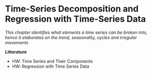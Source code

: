 
# Time-Series Decomposition and Regression with Time-Series Data

*This chapter identifies what elements a time series can be broken into, hence it elaborates on the trend, seasonality, cycles and irregular movements*


**Litterature**

+ HW: Time Series and Their Components
+ HW: Regression with Time Series Data




